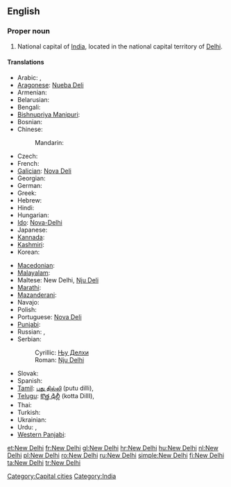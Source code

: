 {{wikipedia}}
==English==

===Proper noun===
{{en-proper noun|sg=[[new|New]] [[Delhi]]}}

# National capital of [[India]], located in the national capital territory of [[Delhi]].

====Translations====
{{trans-top|capital of India}}
* Arabic: {{t-|ar|نيودلهي|f|tr=niyūdilhii}},  {{t|ar|دلهي الجديدة|f|tr=dilhii jadiida}}
* [[Aragonese]]: [[Nueba Deli]]
* Armenian: {{t-|hy|Նյու Դելի|tr=Nyu Deli}}
* Belarusian: {{t|be|Нью-Дэлі|m|tr=N’ju-Déli|xs=Belarusian}}
* Bengali: {{t-|bn|নতুন দিল্লি|tr=Nôtun Dilli|sc=Beng|xs=Bengali}}
* [[Bishnupriya Manipuri]]: {{tø|bpy|নুৱা দিল্লী}}
* Bosnian: {{t-|bs|Nju Delhi|m}}
* Chinese:
*: Mandarin: {{t-|cmn|新德里|tr=Xīn Délǐ|sc=Hani}}
* Czech: {{t|cs|Nové Dillí|n}}
* French: {{t+|fr|New Delhi}}
* [[Galician]]: [[Nova Deli]]
* Georgian: {{t|ka|ნიუ-დელი|sc=Geor|xs=Georgian}}
* German: {{t+|de|Neu-Delhi|n}}
* Greek: {{t|el|Νέο Δελχί}}
* Hebrew: {{t|he|ניו דלהי|tr=nyu delhi}}
* Hindi: {{t-|hi|नई दिल्ली|m|tr=Naī Dillī|xs=Hindi}}
* Hungarian: {{t+|hu|Újdelhi}}
* [[Ido]]: [[Nova-Delhi]]
* Japanese: {{t-|ja|ニューデリー|tr=Nyū-Derī}}
* [[Kannada]]: {{t|kn|ನವ ದೆಹಲಿ|sc=Knda|xs=Kannada}}
* [[Kashmiri]]: {{t|ks|नवि दिल्ली|sc=ks-Arab|xs=Kashmiri}}
* Korean: {{t|ko|뉴델리|tr=Nyudelli|sc=Hang}}
{{trans-mid}}
* [[Macedonian]]: {{t-|mk|Њу Делхи|n|tr=Nju Délhi}}
* [[Malayalam]]: {{t|ml|ന്യൂ ഡെല്‍ഹി|sc=Mlym|xs=Malayalam}}
* Maltese: New Delhi, [[Nju Deli]]
* [[Marathi]]: {{t|mr|नवी दिल्ली|sc=Deva|xs=Marathi}}
* [[Mazanderani]]: {{tø|mzn|نودهلي}}
* Navajo: {{tø|nv|Délii Ániidí}}
* Polish: {{t+|pl|Nowe Delhi|n}}
* Portuguese: [[Nova Deli]]
* [[Punjabi]]: {{t|pa|ਨਵੀਂ ਦਿੱਲੀ|sc=Guru|xs=Punjabi}}
* Russian: {{t-|ru|Нью-Дели|m|tr=N’ju-Déli}} {{indeclinable}},  {{t-|ru|Дели|m|tr=Déli}} {{indeclinable}}
* Serbian:
*: Cyrillic: [[Њу Делхи#Serbian|Њу Делхи]] {{m}}
*: Roman: [[Nju Delhi#Serbian|Nju Delhi]] {{m}}
* Slovak: {{t-|sk|Dillí}}
* Spanish: {{t+|es|Nueva Delhi|f}}
* [[Tamil]]: [[புது தில்லி]] (putu dilli),  {{t|ta|புது தில்லி|tr=putu dilli|xs=Tamil}}
* [[Telugu]]: [[కొత్త ఢిల్లీ]] (kotta DillI),  {{t|te|క్రొత్త ఢిల్లీ|tr=kotta DillI}}
* Thai: {{t|th|นิวเดลี|tr=Niw Dēlī}}
* Turkish: {{t+|tr|Yeni Delhi}}
* Ukrainian: {{t|uk|Нью-Делі|m|tr=N’ju-Déli|xs=Ukrainian}}
* Urdu: {{t-|ur|نئی دہلی|m|tr=Naʾī Dehlī|xs=Urdu}},  {{t|ur|نئی دلی|m|tr=Naʾī Dillī|xs=Urdu}}
* [[Western Panjabi]]: {{tø|pnb|نئی دلی}}
{{trans-bottom}}

[[Category:Capital cities]]
[[Category:India]]

[[et:New Delhi]]
[[fr:New Delhi]]
[[gl:New Delhi]]
[[hr:New Delhi]]
[[hu:New Delhi]]
[[nl:New Delhi]]
[[pl:New Delhi]]
[[ro:New Delhi]]
[[ru:New Delhi]]
[[simple:New Delhi]]
[[fi:New Delhi]]
[[ta:New Delhi]]
[[tr:New Delhi]]